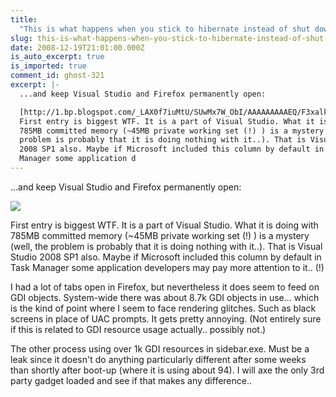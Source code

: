 ```yaml
---
title:
  "This is what happens when you stick to hibernate instead of shut down..."
slug: this-is-what-happens-when-you-stick-to-hibernate-instead-of-shut-down
date: 2008-12-19T21:01:00.000Z
is_auto_excerpt: true
is_imported: true
comment_id: ghost-321
excerpt: |-
  ...and keep Visual Studio and Firefox permanently open:

  [http://1.bp.blogspot.com/_LAX0f7iuMtU/SUwMx7W_ObI/AAAAAAAAAEQ/F3xalk4NP3c/s1600-h/toolongcropped.png]
  First entry is biggest WTF. It is a part of Visual Studio. What it is doing with
  785MB committed memory (~45MB private working set (!) ) is a mystery (well, the
  problem is probably that it is doing nothing with it..). That is Visual Studio
  2008 SP1 also. Maybe if Microsoft included this column by default in Task
  Manager some application d
---
```


...and keep Visual Studio and Firefox permanently open:

![](./toolongcropped.png)

First entry is biggest WTF. It is a part of Visual Studio. What it is doing with
785MB committed memory (\~45MB private working set (!) ) is a mystery (well, the
problem is probably that it is doing nothing with it..). That is Visual Studio
2008 SP1 also. Maybe if Microsoft included this column by default in Task
Manager some application developers may pay more attention to it.. (!)

I had a lot of tabs open in Firefox, but nevertheless it does seem to feed on
GDI objects. System-wide there was about 8.7k GDI objects in use... which is the
kind of point where I seem to face rendering glitches. Such as black screens in
place of UAC prompts. It gets pretty annoying. (Not entirely sure if this is
related to GDI resource usage actually.. possibly not.)

The other process using over 1k GDI resources in sidebar.exe. Must be a leak
since it doesn't do anything particularly different after some weeks than
shortly after boot-up (where it is using about 94). I will axe the only 3rd
party gadget loaded and see if that makes any difference..
